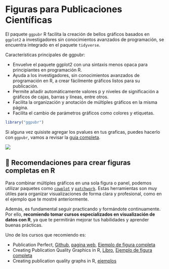 # Figuras para Publicaciones Científicas

El paquete `ggpubr` R facilita la creación de bellos gráficos basados en `ggplot2` a investigadores sin conocimientos avanzados de programación, se encuentra integrado en el paquete `tidyverse`.

Características principales de ggpubr:

-   Envuelve el paquete ggplot2 con una sintaxis menos opaca para principiantes en programación R.
-   Ayuda a los investigadores, sin conocimientos avanzados de programación en R, a crear fácilmente gráficos listos para su publicación.
-   Permite añadir automáticamente valores p y niveles de significación a gráficos de cajas, barras y líneas, entre otros.
-   Facilita la organización y anotación de múltiples gráficos en la misma página.
-   Facilita el cambio de parámetros gráficos como colores y etiquetas.

```r
library("ggpubr")
```

Si alguna vez quisiste agregar los pvalues en tus graficas, puedes hacerlo con `ggpubr`, vamos a revisar la [guia completa](https://www.sthda.com/english/articles/24-ggpubr-publication-ready-plots/).

[![](figrues/ggpubr_example1.png)](https://www.sthda.com/english/articles/24-ggpubr-publication-ready-plots/)

## 🎨 Recomendaciones para crear figuras completas en R

Para combinar múltiples gráficos en una sola figura o panel, podemos utilizar paquetes como [`cowplot`](https://cran-r--project-org.translate.goog/web/packages/cowplot/vignettes/introduction.html?_x_tr_sl=en&_x_tr_tl=es&_x_tr_hl=es&_x_tr_pto=tc) y [`patchwork`](https://patchwork.data-imaginist.com). Estas herramientas son muy útiles para organizar visualizaciones de forma clara y profesional, como en el ejemplo que te mostré anteriormente.

Además, es fundamental seguir practicando y formándote continuamente. Por ello, **recomiendo tomar cursos especializados en visualización de datos con R**, ya que te permitirán mejorar tus habilidades y aprender buenas prácticas.

Uno de los cursos que recomiendo es:

-   Publication Perfect, [Github](https://github.com/hbctraining/publication_perfect), [pagina web](https://hbctraining.github.io/publication_perfect/), [Ejemplo de figura completa](https://hbctraining.github.io/publication_perfect/lessons/09_final_figure.html)
-   Creating Publication Quality Graphics in R, [Libro](https://ilias.uni-marburg.de/data/UNIMR/lm_data/lm_2092231/index.html), [Ejemplo de figura completa](https://ilias.uni-marburg.de/data/UNIMR/lm_data/lm_2092231/multiple-plots-per-page.html)
-   Creating publication quality graphs in R, [ejemplos](https://rpubs.com/drsong/9575)
